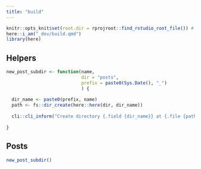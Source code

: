 ```yaml
---
title: "build"
---
```


```r
knitr::opts_knit$set(root.dir = rprojroot::find_rstudio_root_file()) # Set WD to Root
here::i_am("_dev/build.qmd")
library(here)
```

## Helpers

```r
new_post_subdir <- function(name, 
                            dir = "posts", 
                            prefix = paste0(Sys.Date(), "_")
                            ) {
  
  dir_name <- paste0(prefix, name)
  path <- fs::dir_create(here::here(dir, dir_name))
  
  cli::cli_inform("Create directory {.field {dir_name}} at {.file {path}}")
  
}
```

## Posts

```r
new_post_subdir()
```

